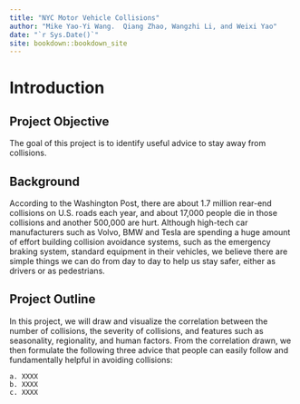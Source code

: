 ```yaml
--- 
title: "NYC Motor Vehicle Collisions"
author: "Mike Yao-Yi Wang.  Qiang Zhao, Wangzhi Li, and Weixi Yao"
date: "`r Sys.Date()`"
site: bookdown::bookdown_site
---
```


# Introduction

## Project Objective

The goal of this project is to identify useful advice to stay away from collisions.

## Background

According to the Washington Post, there are about 1.7 million rear-end collisions on U.S. roads each year, and about 17,000 people die in those collisions and another 500,000 are hurt. Although high-tech car manufacturers such as Volvo, BMW and Tesla are spending a huge amount of effort building collision avoidance systems, such as the emergency braking system, standard equipment in their vehicles, we believe there are simple things we can do from day to day to help us stay safer, either as drivers or as pedestrians.

## Project Outline

In this project, we will draw and visualize the correlation between the number of collisions, the severity of collisions, and features such as seasonality, regionality, and human factors. From the correlation drawn, we then formulate the following three advice that people can easily follow and fundamentally helpful in avoiding collisions:

    a. XXXX
    b. XXXX
    c. XXXX
